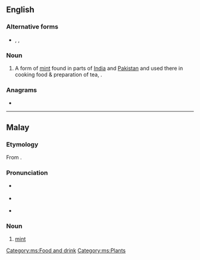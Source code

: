 ==English==

===Alternative forms===
* {{l|en|podeena}}, {{l|en|podina}}, {{l|en|pudeena}}

===Noun===
{{en-noun}}

# A form of [[mint]] found in parts of [[India]] and [[Pakistan]] and used there in cooking food & preparation of tea, {{taxlink|Mentha arvensis|species|noshow=1}}.

===Anagrams===
* {{anagrams|en|unpaid}}

----

==Malay==

===Etymology===
From {{etyl|sa|ms}} {{l|sa|पुदीन}}.

===Pronunciation===
* {{a|Johor-Selangor}} {{IPA|/pudinə/|lang=ms}}
* {{a|Riau-Lingga}} {{IPA|/pudina/|lang=ms}}
* {{rhymes|inə|nə|ə|lang=ms}}

===Noun===
{{head|ms|noun}}

# [[mint]]

[[Category:ms:Food and drink]]
[[Category:ms:Plants]]